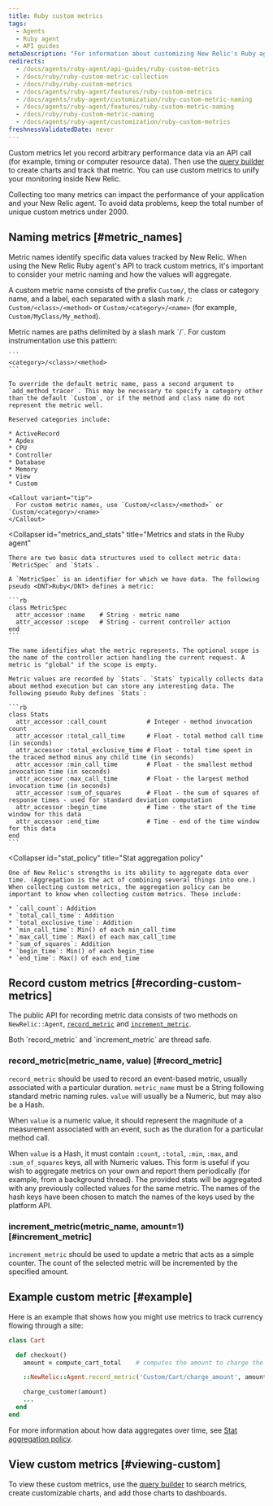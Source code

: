 ```yaml
---
title: Ruby custom metrics
tags:
  - Agents
  - Ruby agent
  - API guides
metaDescription: "For information about customizing New Relic's Ruby agent API to collect additional metrics, start here."
redirects:
  - /docs/agents/ruby-agent/api-guides/ruby-custom-metrics
  - /docs/ruby/ruby-custom-metric-collection
  - /docs/ruby/ruby-custom-metrics
  - /docs/agents/ruby-agent/features/ruby-custom-metrics
  - /docs/agents/ruby-agent/customization/ruby-custom-metric-naming
  - /docs/agents/ruby-agent/features/ruby-custom-metric-naming
  - /docs/ruby/ruby-custom-metric-naming
  - /docs/agents/ruby-agent/customization/ruby-custom-metrics
freshnessValidatedDate: never
---
```


Custom metrics let you record arbitrary performance data via an API call (for example, timing or computer resource data). Then use the [query builder](/docs/query-your-data/explore-query-data/query-builder/introduction-query-builder) to create charts and track that metric. You can use custom metrics to unify your monitoring inside New Relic.

<Callout variant="caution">
  Collecting too many metrics can impact the performance of your application and your New Relic agent. To avoid data problems, keep the total number of unique custom metrics under 2000.
</Callout>

## Naming metrics [#metric_names]

Metric names identify specific data values tracked by New Relic. When using the New Relic Ruby agent's API to track custom metrics, it's important to consider your metric naming and how the values will aggregate.

A custom metric name consists of the prefix `Custom/`, the class or category name, and a label, each separated with a slash mark `/`: `Custom/<class>/<method>` or `Custom/<category>/<name>` (for example, `Custom/MyClass/My_method`).

<CollapserGroup>
  <Collapser
    id="metric_names"
    title="Metric names and paths"
  >
    Metric names are paths delimited by a slash mark `/`. For custom instrumentation use this pattern:

    ```
    <category>/<class>/<method>
    ```

    To override the default metric name, pass a second argument to `add_method_tracer`. This may be necessary to specify a category other than the default `Custom`, or if the method and class name do not represent the metric well.

    Reserved categories include:

    * ActiveRecord
    * Apdex
    * CPU
    * Controller
    * Database
    * Memory
    * View
    * Custom

    <Callout variant="tip">
      For custom metric names, use `Custom/<class>/<method>` or `Custom/<category>/<name>`
    </Callout>
  </Collapser>

  <Collapser
    id="metrics_and_stats"
    title="Metrics and stats in the Ruby agent"
  >
    There are two basic data structures used to collect metric data: `MetricSpec` and `Stats`.

    A `MetricSpec` is an identifier for which we have data. The following pseudo <DNT>Ruby</DNT> defines a metric:

    ```rb
    class MetricSpec
      attr_accessor :name    # String - metric name
      attr_accessor :scope   # String - current controller action
    end
    ```

    The name identifies what the metric represents. The optional scope is the name of the controller action handling the current request. A metric is "global" if the scope is empty.

    Metric values are recorded by `Stats`. `Stats` typically collects data about method execution but can store any interesting data. The following pseudo Ruby defines `Stats`:

    ```rb
    class Stats
      attr_accessor :call_count           # Integer - method invocation count
      attr_accessor :total_call_time      # Float - total method call time (in seconds)
      attr_accessor :total_exclusive_time # Float - total time spent in the traced method minus any child time (in seconds)
      attr_accessor :min_call_time        # Float - the smallest method invocation time (in seconds)
      attr_accessor :max_call_time        # Float - the largest method invocation time (in seconds)
      attr_accessor :sum_of_squares       # Float - the sum of squares of response times - used for standard deviation computation
      attr_accessor :begin_time           # Time - the start of the time window for this data
      attr_accessor :end_time             # Time - end of the time window for this data
    end
    ```
  </Collapser>

  <Collapser
    id="stat_policy"
    title="Stat aggregation policy"
  >
    One of New Relic's strengths is its ability to aggregate data over time. (Aggregation is the act of combining several things into one.) When collecting custom metrics, the aggregation policy can be important to know when collecting custom metrics. These include:

    * `call_count`: Addition
    * `total_call_time`: Addition
    * `total_exclusive_time`: Addition
    * `min_call_time`: Min() of each min_call_time
    * `max_call_time`: Max() of each max_call_time
    * `sum_of_squares`: Addition
    * `begin_time`: Min() of each begin_time
    * `end_time`: Max() of each end_time
  </Collapser>
</CollapserGroup>

## Record custom metrics [#recording-custom-metrics]

The public API for recording metric data consists of two methods on `NewRelic::Agent`, [`record_metric`](#record_metric) and [`increment_metric`](#increment_metric).

<Callout variant="tip">
  Both `record_metric` and `increment_metric` are thread safe.
</Callout>

### record_metric(metric_name, value) [#record_metric] 

`record_metric` should be used to record an event-based metric, usually associated with a particular duration. `metric_name` must be a String following standard metric naming rules. `value` will usually be a Numeric, but may also be a Hash.

When `value` is a numeric value, it should represent the magnitude of a measurement associated with an event, such as the duration for a particular method call.

When `value` is a Hash, it must contain `:count`, `:total`, `:min`, `:max`, and `:sum_of_squares` keys, all with Numeric values. This form is useful if you wish to aggregate metrics on your own and report them periodically (for example, from a background thread). The provided stats will be aggregated with any previously collected values for the same metric. The names of the hash keys have been chosen to match the names of the keys used by the platform API.

### increment_metric(metric_name, amount=1) [#increment_metric]

`increment_metric` should be used to update a metric that acts as a simple counter. The count of the selected metric will be incremented by the specified amount.

## Example custom metric [#example]

Here is an example that shows how you might use metrics to track currency flowing through a site:

```rb
class Cart

  def checkout()
    amount = compute_cart_total    # computes the amount to charge the customer

    ::NewRelic::Agent.record_metric('Custom/Cart/charge_amount', amount)

    charge_customer(amount)
    ...
  end
end
```

For more information about how data aggregates over time, see [Stat aggregation policy](/docs/ruby/ruby-custom-metric-naming#stat_policy).

## View custom metrics [#viewing-custom]

To view these custom metrics, use the [query builder](/docs/query-your-data/explore-query-data/query-builder/introduction-query-builder) to search metrics, create customizable charts, and add those charts to dashboards.